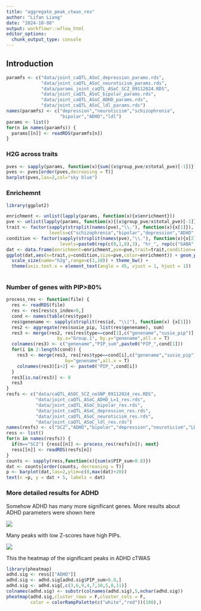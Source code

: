 ```yaml
---
title: "aggregate_peak_ctwas_res"
author: "Lifan Liang"
date: "2024-10-08"
output: workflowr::wflow_html
editor_options:
  chunk_output_type: console
---
```


## Introduction

```r
paramfs <- c("data/joint_caQTL_ASoC_depression_params.rds",
             "data/joint_caQTL_ASoC_neuroticism_params.rds",
             "data/params_joint_caQTL_ASoC_SCZ_09112024.RDS",
             "data/joint_caQTL_ASoC_bipolar_params.rds",
             "data/joint_caQTL_ASoC_ADHD_params.rds",
             "data/joint_caQTL_ASoC_ldl_params.rds")
names(paramfs) <- c("depression","neuroticism","schizophrenia",
                    "bipolar","ADHD","ldl")
params <- list()
for(n in names(paramfs)) {
  params[[n]] <- readRDS(paramfs[n])
}
```

### H2G across traits

```r
pves <- sapply(params, function(x){sum((x$group_pve/x$total_pve)[-1])})
pves <- pves[order(pves,decreasing = T)]
barplot(pves,las=2,col="sky blue")
```


### Enrichemnt

```r
library(ggplot2)

enrichment <- unlist(lapply(params, function(x){x$enrichment}))
pve <- unlist(lapply(params, function(x){(x$group_pve/x$total_pve)[-1]}))
trait <- factor(sapply(strsplit(names(pve),"\\."), function(x){x[1]}), 
                levels=c("schizophrenia","bipolar","depression","ADHD","neuroticism","ldl"))
condition <- factor(sapply(strsplit(names(pve),"\\."), function(x){x[2]}),
                    levels=paste0(rep(c(0,1,6),3), "hr_", rep(c("GABA","npglut","nmglut"),each=3)))
dat <- data.frame(enrichment=enrichment,pve=pve,trait=trait,condition=condition)
ggplot(dat,aes(x=trait,y=condition,size=pve,color=enrichment)) + geom_point() + 
  scale_size(name="h2g",range=c(1,10)) + theme_bw() + 
  theme(axis.text.x = element_text(angle = 45, vjust = 1, hjust = 1))
  
```

### Number of genes with PIP>80%

```r
process_res <- function(file) {
  res <- readRDS(file)
  res <- res[res$cs_index>0,]
  cond <- names(table(res$type))
  res$genename <- sapply(strsplit(res$id, "\\|"), function(x) {x[1]})
  res2 <- aggregate(res$susie_pip, list(res$genename), sum)
  res3 <- merge(res2, res[res$type==cond[1],c("genename","susie_pip")], 
                   by.x="Group.1", by.y="genename",all.x = T)
  colnames(res3) <- c("genename","PIP_sum",paste0("PIP_",cond[1]))
  for(i in 2:length(cond)) {
    res3 <- merge(res3, res[res$type==cond[i],c("genename","susie_pip")], 
                      by="genename",all.x = T)
    colnames(res3)[i+2] <- paste0("PIP_",cond[i])
  }
  res3[is.na(res3)] <- 0
  res3
}
resfs <- c("data/caQTL_ASOC_SCZ_noSNP_09112024_res.RDS",
           "data/joint_caQTL_ASoC_ADHD_L=1_res.rds",
           "data/joint_caQTL_ASoC_bipolar_res.rds",
           "data/joint_caQTL_ASoC_depression_res.rds",
           "data/joint_caQTL_ASoC_neuroticism_res.rds",
           "data/joint_caQTL_ASoC_ldl_res.rds")
names(resfs) <- c("SCZ","ADHD","bipolar","depression","neuroticism","LDL")
ress <- list()
for(n in names(resfs)) {
  if(n=="SCZ") {ress[[n]] <- process_res(resfs[n]); next}
  ress[[n]] <- readRDS(resfs[n])
}
counts <- sapply(ress,function(x){sum(x$PIP_sum>0.8)})
dat <- counts[order(counts, decreasing = T)]
p <- barplot(dat,las=2,ylim=c(0,max(dat)+20))
text(x =p, y = dat + 5, labels = dat)
```




### More detailed results for ADHD

Somehow ADHD has many more significant genes. More results about ADHD parameters were shown here

![](assets/adhd_params.png)

Many peaks with low Z-scores have high PIPs.

![](assets/adhd_zscore_vs_pip.png)

This the heatmap of the significant peaks in ADHD cTWAS

```r
library(pheatmap)
adhd.sig <- ress[["ADHD"]]
adhd.sig <- adhd.sig[adhd.sig$PIP_sum>0.8,]
adhd.sig <- adhd.sig[,c(3,6,9,4,7,10,5,8,11)]
colnames(adhd.sig) <- substr(colnames(adhd.sig),5,nchar(adhd.sig))
pheatmap(adhd.sig,cluster_rows = F,cluster_cols = F, 
         color = colorRampPalette(c("white","red"))(100),)

```


